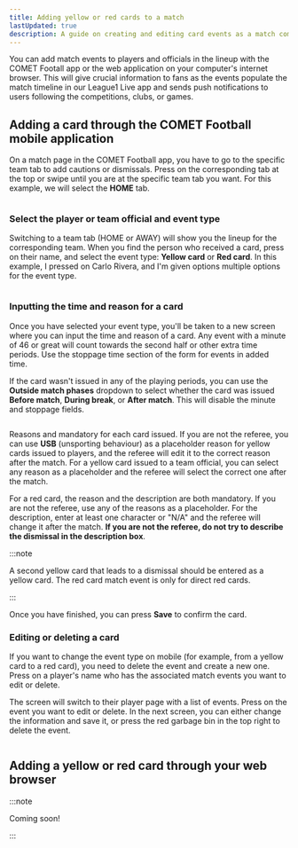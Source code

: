 ```yaml
---
title: Adding yellow or red cards to a match
lastUpdated: true
description: A guide on creating and editing card events as a match commissioner, club referent, or club lineup manager
---
```



You can add match events to players and officials in the lineup with the COMET Footall app or the web application on your computer's internet browser. This will give crucial information to fans as the events populate the match timeline in our League1 Live app and sends push notifications to users following the competitions, clubs, or games.

## Adding a card through the COMET Football mobile application

On a match page in the COMET Football app, you have to go to the specific team tab to add cautions or dismissals. Press on the corresponding tab at the top or swipe until you are at the specific team tab you want. For this example, we will select the **HOME** tab.


<Image src={mobileMatchPage} alt='' />

### Select the player or team official and event type

Switching to a team tab (HOME or AWAY) will show you the lineup for the corresponding team. When you find the person who received a card, press on their name, and select the event type: **Yellow card** or **Red card**. In this example, I pressed on Carlo Rivera, and I'm given options multiple options for the event type.


<Image src={mobileEventType} alt='' />

### Inputting the time and reason for a card

Once you have selected your event type, you'll be taken to a new screen where you can input the time and reason of a card. Any event with a minute of 46 or great will count towards the second half or other extra time periods. Use the stoppage time section of the form for events in added time.

If the card wasn't issued in any of the playing periods, you can use the **Outside match phases** dropdown to select whether the card was issued **Before match**, **During break**, or **After match**. This will disable the minute and stoppage fields.


<Image src={cardOutsideMatchPhase} alt='' />

Reasons and mandatory for each card issued. If you are not the referee, you can use **USB** (unsporting behaviour) as a placeholder reason for yellow cards issued to players, and the referee will edit it to the correct reason after the match. For a yellow card issued to a team official, you can select any reason as a placeholder and the referee will select the correct one after the match.

For a red card, the reason and the description are both mandatory. If you are not the referee, use any of the reasons as a placeholder. For the description, enter at least one character or "N/A" and the referee will change it after the match. **If you are not the referee, do not try to describe the dismissal in the description box**.

:::note

A second yellow card that leads to a dismissal should be entered as a yellow card. The red card match event is only for direct red cards.

:::

Once you have finished, you can press **Save** to confirm the card.

### Editing or deleting a card

If you want to change the event type on mobile (for example, from a yellow card to a red card), you need to delete the event and create a new one. Press on a player's name who has the associated match events you want to edit or delete.

The screen will switch to their player page with a list of events. Press on the event you want to edit or delete. In the next screen, you can either change the information and save it, or press the red garbage bin in the top right to delete the event.


<Image src={mobileEditDeleteEvent} alt='' />

## Adding a yellow or red card through your web browser

:::note

Coming soon!

:::
